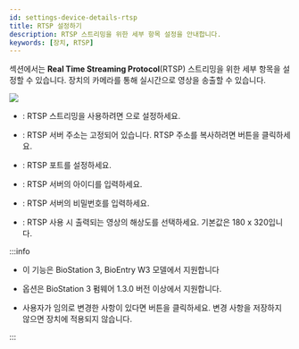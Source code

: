 ```yaml
---
id: settings-device-details-rtsp
title: RTSP 설정하기
description: RTSP 스트리밍을 위한 세부 항목 설정을 안내합니다.
keywords: [장치, RTSP]
---
```


<Cmd sid='device.info.rtsp' product='2' /> 섹션에서는 **Real Time Streaming Protocol**(RTSP) 스트리밍을 위한 세부 항목을 설정할 수 있습니다. 장치의 카메라를 통해 실시간으로 영상을 송출할 수 있습니다.

<Image src='/img/biostarx-setting-device-edit-rtsp.png' />

* <Cmd sid='device.info.rtsp' product='2' />: RTSP 스트리밍을 사용하려면 <Cmd sid='device.info.enabled' product='2' />으로 설정하세요.

* <Cmd sid='device.info.rtsp.address' product='2' />: RTSP 서버 주소는 고정되어 있습니다. RTSP 주소를 복사하려면 <Cmd sid='device.info.rtsp.copy' product='2' /> 버튼을 클릭하세요.

* <Cmd sid='device.info.rtsp.port' product='2' />: RTSP 포트를 설정하세요.

* <Cmd sid='device.info.rtsp.id' product='2' />: RTSP 서버의 아이디를 입력하세요.

* <Cmd sid='device.info.rtsp.password' product='2' />: RTSP 서버의 비밀번호를 입력하세요.

* <Cmd sid='device.info.rtsp.resolution' product='2' />: RTSP 사용 시 출력되는 영상의 해상도를 선택하세요. 기본값은 <Cmd>180 x 320</Cmd>입니다.

:::info

* 이 기능은 BioStation 3, BioEntry W3 모델에서 지원합니다

* <Cmd sid='device.info.rtsp.resolution' product='2' /> 옵션은 BioStation 3 펌웨어 1.3.0 버전 이상에서 지원합니다.

* 사용자가 임의로 변경한 사항이 있다면 <Cmd sid='button.apply' product='2' /> 버튼을 클릭하세요. 변경 사항을 저장하지 않으면 장치에 적용되지 않습니다.

:::

